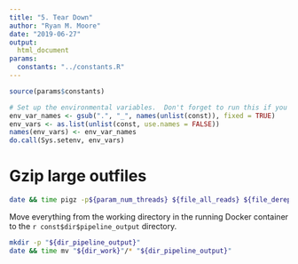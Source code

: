 ```yaml
---
title: "5. Tear Down"
author: "Ryan M. Moore"
date: "2019-06-27"
output:
  html_document
params:
  constants: "../constants.R"
---
```


```r
source(params$constants)

# Set up the environmental variables.  Don't forget to run this if you change anything or restart the server!
env_var_names <- gsub(".", "_", names(unlist(const)), fixed = TRUE)
env_vars <- as.list(unlist(const, use.names = FALSE))
names(env_vars) <- env_var_names
do.call(Sys.setenv, env_vars)
```

# Gzip large outfiles

```bash
date && time pigz -p${param_num_threads} ${file_all_reads} ${file_derep_seqs} ${file_read_lengths}
```


Move everything from the working directory in the running Docker container to the ``r const$dir$pipeline_output`` directory.

```bash
mkdir -p "${dir_pipeline_output}"
date && time mv "${dir_work}"/* "${dir_pipeline_output}"
```
